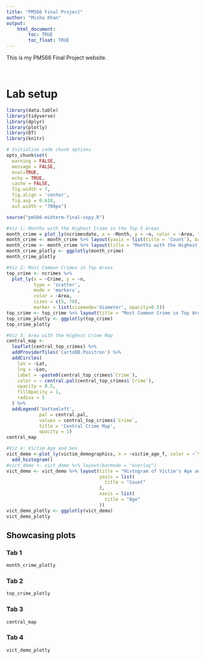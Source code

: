 ```yaml
---
title: "PM566 Final Project"
author: "Misha Khan"
output: 
    html_document:
        toc: TRUE
        toc_float: TRUE
---
```


This is my PM566 Final Project website.

<br>

# Lab setup

```r
library(data.table)
library(tidyverse)
library(dplyr)
library(plotly)
library(DT)
library(knitr)

# Initialize code chunk options
opts_chunk$set(
  warning = FALSE,
  message = FALSE,
  eval=TRUE,
  echo = TRUE,
  cache = FALSE,
  fig.width = 7, 
  fig.align = 'center',
  fig.asp = 0.618,
  out.width = "700px")

```

```r
source("pm566-midterm-final-copy.R")

#Viz 1: Months with the Highest Crime in the Top 5 Areas
month_crime = plot_ly(ncrimesdate, x = ~Month, y = ~n, color = ~Area, type = "bar")
month_crime <- month_crime %>% layout(yaxis = list(title = 'Count'), barmode = 'stack')
month_crime <- month_crime %>% layout(title = "Months with the Highest Crime in the Top 5 Areas")
month_crime_plotly <- ggplotly(month_crime)
month_crime_plotly 

#Viz 2: Most Common Crimes in Top Areas
top_crime <- ncrimes %>% 
  plot_ly(x = ~Crime, y = ~n,
          type = 'scatter',
          mode = 'markers',
          color = ~Area,
          sizes = c(5, 70),
          marker = list(sizemode='diameter', opacity=0.5))
top_crime <- top_crime %>% layout(title = "Most Common Crime in Top Areas")
top_crime_plotly <- ggplotly(top_crime)
top_crime_plotly

#Viz 3: Area with the Highest Crime Map
central_map <- 
  leaflet(central_top_crimes) %>%  
  addProviderTiles('CartoDB.Positron') %>% 
  addCircles(
    lat = ~Lat, 
    lng = ~Lon,
    label = ~paste0(central_top_crimes$`Crime`),
    color = ~ central.pal(central_top_crimes$`Crime`),
    opacity = 0.5,
    fillOpacity = 1,
    radius = 5
  ) %>%
  addLegend('bottomleft', 
            pal = central.pal,  
            values = central_top_crimes$`Crime`,
            title = 'Central Crime Map', 
            opacity = 1)
central_map

#Viz 4: Victim Age and Sex
vict_demo <-plot_ly(victim_demographics, x = ~victim_age_f, color = ~`Victim Sex`) %>%
  add_histogram()
#vict_demo <- vict_demo %>% layout(barmode = "overlay")
vict_demo <- vict_demo %>% layout(title = "Histogram of Victim's Age and Gender",
                                  yaxis = list(
                                    title = "Count"
                                  ),
                                  xaxis = list(
                                    title = "Age"
                                  ))
vict_demo_plotly <- ggplotly(vict_demo)
vict_demo_plotly

```

## Showcasing plots {.tabset}

### Tab 1

```r
month_crime_plotly 
```  

### Tab 2

```r
top_crime_plotly 
```

### Tab 3
```r
central_map
```

### Tab 4
```r
vict_demo_plotly
```
## {-}
